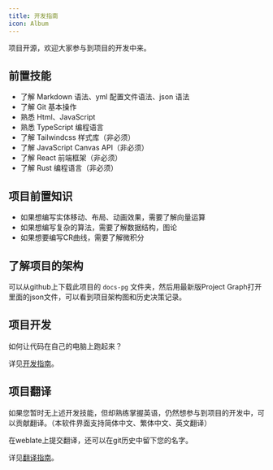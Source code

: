 ```yaml
---
title: 开发指南
icon: Album
---
```


项目开源，欢迎大家参与到项目的开发中来。

## 前置技能

- 了解 Markdown 语法、yml 配置文件语法、json 语法
- 了解 Git 基本操作
- 熟悉 Html、JavaScript
- 熟悉 TypeScript 编程语言
- 了解 Tailwindcss 样式库（非必须）
- 了解 JavaScript Canvas API（非必须）
- 了解 React 前端框架（非必须）
- 了解 Rust 编程语言（非必须）

## 项目前置知识

- 如果想编写实体移动、布局、动画效果，需要了解向量运算
- 如果想编写复杂的算法，需要了解数据结构，图论
- 如果想要编写CR曲线，需要了解微积分

## 了解项目的架构

可以从github上下载此项目的 `docs-pg` 文件夹，然后用最新版Project Graph打开里面的json文件，可以看到项目架构图和历史决策记录。

## 项目开发

如何让代码在自己的电脑上跑起来？

详见[开发指南](./contribute/env)。

## 项目翻译

如果您暂时无上述开发技能，但却熟练掌握英语，仍然想参与到项目的开发中，可以贡献翻译。（本软件界面支持简体中文、繁体中文、英文翻译）

在weblate上提交翻译，还可以在git历史中留下您的名字。

详见[翻译指南](./contribute/weblate)。